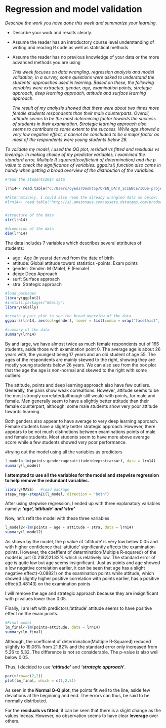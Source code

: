 # Regression and model validation

*Describe the work you have done this week and summarize your learning.*

- Describe your work and results clearly. 
- Assume the reader has an introductory course level understanding of writing and reading R code as well as statistical methods
- Assume the reader has no previous knowledge of your data or the more advanced methods you are using  

  _This week focuses on data wrangling, regression analysis and model validation, In a survey, some questions were asked to understand the students' approaches used in learning. Based on these, the following variables were extracted: gender, age, examination points, strategic approach, deep learning approach, attitude and surface learning approach._

  _The result of my analysis showed that there were about two times more female students respondents than their male counterparts. Overall, attitude seems to be the most determining factor towards the success of students in their examination. Strategic learning approach also seems to contribute to some extent to the success. While age showed a very low negative effect, it cannot be concluded to be a major factor as most of the respondents were young students below 26._

_To validate my model, I used the QQ plot, residual vs fitted and residuals vs leverage. In making choice of my predictor variables, I examined the standard error, Multiple R squared(coefficient of determination) and the p value to check the significance of variables. ggpairs() function also came in handy when getting a broad overview of the distribution of the variables._



```r
#read the students2014 data

lrn14<- read.table("C:/Users/oyeda/Desktop/OPEN_DATA_SCIENCE/IODS-project/data/learning2014.txt ", header=T, sep = "\t")

#Alternatively, I could also read the already wrangled data as below:
#lrn14<- read.table("http://s3.amazonaws.com/assets.datacamp.com/production/co#urse_2218/datasets/learning2014.txt ", header=T, sep = ",")


#structure of the data
str(lrn14)

#dimension of the data
dim(lrn14)
```


The data includes 7 variables which describes several attributes of students:

- age : Age (in years) derived from the date of birth
- attitude: Global attitude toward statistics
-points:   Exam points
-  gender:   Gender: M (Male), F (Female)
-  deep: Deep Approach 
-  surf: Surface approach 
-  stra: Strategic approach

```r
#load packages
library(ggplot2)
#install.packages("GGally")
library(GGally)
```

```r
#create a pair plot to see the broad overview of the data
ggpairs(lrn14, aes(col=gender), lower = list(combo = wrap("facethist", bins = 20)))
```

```r
#summary of the data
summary(lrn14)
```
By and large, we have almost twice as much female respondents out of 166 students, aside those with examination point 0. The average age is about 26 years with, the youngest being 17 years and an old student of age 55. The ages of the  respondents are mainly skewed to the right, showing they are mostly young students below 26 years. We can also see from the box plot that the age the age is non-normal and skewed to the right with some outliers. 

The attitude, points and deep learning approach also have few outliers. Generally, the pairs show weak correaltions. However, attitude seems to be the most strongly correlated(although still weak) with points, for male and female. Men generally seem to have a slightly better attitude than their female counterpart, although, some male students show very poor attitude towards learning.

Both genders also appear to have average to very deep learning approach.
Female students have a slightly better strategic approach. However, there appears to be not much distinctions between examinations points of male and female students.
Most students seem to have more above average score while a few students showed very poor performance.



#trying out the model using all the variables as predictors
```r
l_model<-lm(points~gender+age+attitude+deep+stra+surf, data = lrn14)
summary(l_model)
```

**I attempted to use all the variables for the model and stepwise regression to help remove the redundant variables.**

```r
library(MASS)   #load package
stepw_reg<-stepAIC(l_model, direction = "both")
```


After using stepwise regression, I ended up with three explanatory variables namely: **_'age','attitude' and 'stra'_**

Now, let's refit the model with these three variables.
```r
l_model2<-lm(points ~ age + attitude + stra, data = lrn14)
summary(l_model2)
```

As shown by the model, the p value of 'attitude' is very low below 0.05 and with higher confidence that 'attitude' significantly affects the examination points. However, the coeffient of determination(Multiple R-squared) of the model is just (0.2182)21.82% which is relatively low. The standard error of age is quite low but age seems insignificant.  Just as points and age showed a low negative correlation earlier, it can be seen that age has a slight negative effect(-0.08821) on the examination points while attitude, which showed slightly higher positive correlation with points earlier, has  a positive  effect(3.48143) on the examination points

I will remove the age and strategic approach because they are insignificant with p-values lower than 0.05.

Finally, I am left with predictors;'attitude' 
attitude seems to have positive effect on the exam points.


```r
#Final model
lm_final<-lm(points~attitude, data = lrn14)
summary(lm_final)
```

Although, the coefficient of determination(Multiple R-Squared) reduced slightly to 19.06% from 21.82% and the standard error only increased from 5.26 to 5.32. The difference is not so considerable. The p-value is also well below 0.05.

Thus, I decided to use **_'attitude'_** and **_'strategic approach'_**.

```r
par(mfrow=c(2,2))
plot(lm_final, which = c(1,2,5))
```

As seen in the **Normal Q-Q plot**, the points fit well to the line, aside few deviations at the beginning and end. The errors can thus, be said to be normally distributed. 

For the **residuals vs fitted**, it can be seen that there is a slight change as the values inceas.
However, no observation seems to have clear **leverage** over others.



